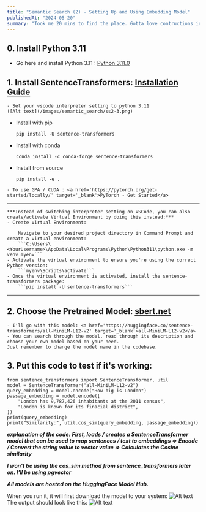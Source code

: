 ```yaml
---
title: "Semantic Search (2) - Setting Up and Using Embedding Model"
publishedAt: "2024-05-20"
summary: "Took me 20 mins to find the place. Gotta love contructions in NY"
---
```


**0. Install Python 3.11**
-
   - Go here and install Python 3.11 : <a href='https://www.python.org/downloads/release/python-3110/' target='_blank'> Python 3.11.0</a>

**1. Install SentenceTransformers: <a href='https://sbert.net/docs/installation.html' target='_blank'> Installation Guide</a>**
-
    - Set your vscode interpreter setting to python 3.11
    ![Alt text](/images/semantic_search/ss2-3.png)
   - Install with pip

     `pip install -U sentence-transformers`

   - Install with conda

     `conda install -c conda-forge sentence-transformers`

   - Install from source

     `pip install -e . `

    - To use GPA / CUDA : <a href='https://pytorch.org/get-started/locally/' target='_blank'>PyTorch - Get Started</a> 
-------------------
    ***Instead of switching interpreter setting on VSCode, you can also create/activate Virtual Environment by doing this instead:***
    - Create Virtual Environment:

        Navigate to your desired project directory in Command Prompt and create a virtual environment:
        ```C:\Users\<YourUsername>\AppData\Local\Programs\Python\Python311\python.exe -m venv myenv```
    - Activate the virtual environment to ensure you're using the correct Python version:
        ```myenv\Scripts\activate```
    - Once the virtual environment is activated, install the sentence-transformers package:
        ```pip install -U sentence-transformers```
-------------------


**2. Choose the Pretrained Model: <a href='https://www.sbert.net/docs/pretrained_models.html' target='_blank'> sbert.net</a>**
-
    - I'll go with this model: <a href='https://huggingface.co/sentence-transformers/all-MiniLM-L12-v2' target='_blank'>all-MiniLM-L12-v2</a>
    - You can search through the model, read through its description and choose your own model based on your need. 
    Just remember to change the model name in the codebase.
    
**3. Put this code to test if it's working:**
-
```
from sentence_transformers import SentenceTransformer, util
model = SentenceTransformer("all-MiniLM-L12-v2")
query_embedding = model.encode("How big is London")
passage_embedding = model.encode([
    "London has 9,787,426 inhabitants at the 2011 census",
    "London is known for its finacial district",
])
print(query_embedding)
print("Similarity:", util.cos_sim(query_embedding, passage_embedding))
```
***explanation of the code:
First, loads / creates a SentenceTransformer model that can be used to map sentences / text to embeddings =>
Encode / Convert the string value to vector value => Calculates the Cosine similarity***

***I won't be using the cos_sim method from sentence_transformers later on. I'll be using pgvector***

 ***All models are hosted on the HuggingFace Model Hub.***


When you run it, it will first download the model to your system:
    ![Alt text](/images/semantic_search/ss2-1.png)
The output should look like this: 
    ![Alt text](/images/semantic_search/ss2-2.png)